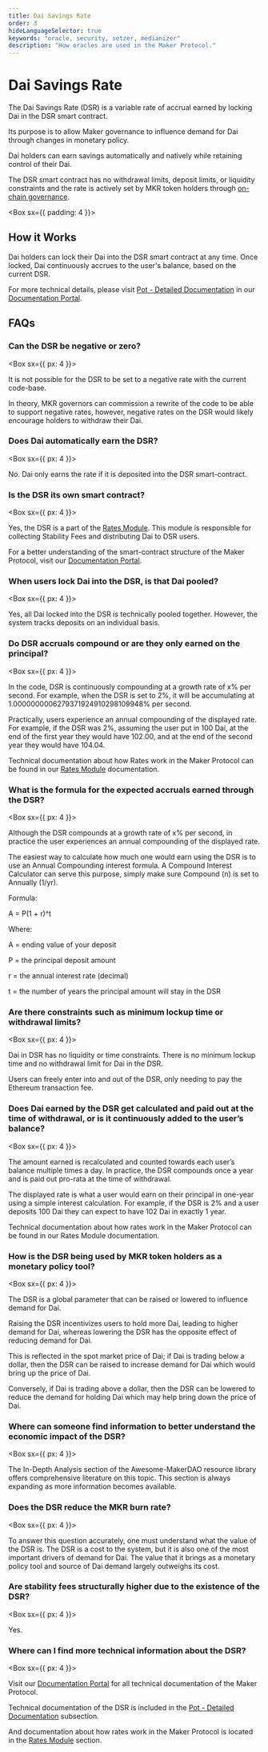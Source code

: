 ```yaml
---
title: Dai Savings Rate
order: 3
hideLanguageSelector: true
keywords: "oracle, security, setzer, medianizer"
description: "How oracles are used in the Maker Protocol."
---
```


# Dai Savings Rate

The Dai Savings Rate (DSR) is a variable rate of accrual earned by locking Dai in the DSR smart contract.

Its purpose is to allow Maker governance to influence demand for Dai through changes in monetary policy.

Dai holders can earn savings automatically and natively while retaining control of their Dai. 

The DSR smart contract has no withdrawal limits, deposit limits, or liquidity constraints and the rate is actively set by MKR token holders through [on-chain governance](/learn/governance/).

<Box sx={{ padding: 4 }}>

## How it Works

Dai holders can lock their Dai into the DSR smart contract at any time. Once locked, Dai continuously accrues to the user's balance, based on the current DSR.

For more technical details, please visit [Pot - Detailed Documentation](https://docs.makerdao.com/smart-contract-modules/rates-module/pot-detailed-documentation) in our [Documentation Portal](https://docs.makerdao.com/).

</Box>

## FAQs

### Can the DSR be negative or zero?

<Box sx={{ px: 4 }}>

It is not possible for the DSR to be set to a negative rate with the current code-base.

In theory, MKR governors can commission a rewrite of the code to be able to support negative rates, however, negative rates on the DSR would likely encourage holders to withdraw their Dai.

</Box>

### Does Dai automatically earn the DSR?

<Box sx={{ px: 4 }}>

No. Dai only earns the rate if it is deposited into the DSR smart-contract.

</Box>

### Is the DSR its own smart contract?

<Box sx={{ px: 4 }}>

Yes, the DSR is a part of the [Rates Module](https://docs.makerdao.com/smart-contract-modules/rates-module). This module is responsible for collecting Stability Fees and distributing Dai to DSR users.

For a better understanding of the smart-contract structure of the Maker Protocol, visit our [Documentation Portal](https://docs.makerdao.com/).

</Box>

### When users lock Dai into the DSR, is that Dai pooled?

<Box sx={{ px: 4 }}>

Yes, all Dai locked into the DSR is technically pooled together. However, the system tracks deposits on an individual basis.

</Box>

### Do DSR accruals compound or are they only earned on the principal?

<Box sx={{ px: 4 }}>

In the code, DSR is continuously compounding at a growth rate of x% per second. For example, when the DSR is set to 2%, it will be accumulating at 1.0000000006279371924910298109948‬% per second.

Practically, users experience an annual compounding of the displayed rate. For example, if the DSR was 2%, assuming the user put in 100 Dai, at the end of the first year they would have 102.00, and at the end of the second year they would have 104.04.

Technical documentation about how Rates work in the Maker Protocol can be found in our [Rates Module](https://docs.makerdao.com/smart-contract-modules/rates-module) documentation.

</Box>

### What is the formula for the expected accruals earned through the DSR?

<Box sx={{ px: 4 }}>

Although the DSR compounds at a growth rate of x% per second, in practice the user experiences an annual compounding of the displayed rate.

The easiest way to calculate how much one would earn using the DSR is to use an Annual Compounding interest formula. A Compound Interest Calculator can serve this purpose, simply make sure Compound (n) is set to Annually (1/yr).

Formula:

A = P(1 + r)^t

Where:

A = ending value of your deposit

P = the principal deposit amount

r = the annual interest rate (decimal)

t = the number of years the principal amount will stay in the DSR

</Box>

### Are there constraints such as minimum lockup time or withdrawal limits?

<Box sx={{ px: 4 }}>

Dai in DSR has no liquidity or time constraints. There is no minimum lockup time and no withdrawal limit for Dai in the DSR.

Users can freely enter into and out of the DSR, only needing to pay the Ethereum transaction fee.

</Box>

### Does Dai earned by the DSR get calculated and paid out at the time of withdrawal, or is it continuously added to the user’s balance?

<Box sx={{ px: 4 }}>

The amount earned is recalculated and counted towards each user’s balance multiple times a day. In practice, the DSR compounds once a year and is paid out pro-rata at the time of withdrawal.

The displayed rate is what a user would earn on their principal in one-year using a simple interest calculation. For example, if the DSR is 2% and a user deposits 100 Dai they can expect to have 102 Dai in exactly 1 year.

Technical documentation about how rates work in the Maker Protocol can be found in our Rates Module documentation.

</Box>

### How is the DSR being used by MKR token holders as a monetary policy tool?

<Box sx={{ px: 4 }}>

The DSR is a global parameter that can be raised or lowered to influence demand for Dai.

Raising the DSR incentivizes users to hold more Dai, leading to higher demand for Dai, whereas lowering the DSR has the opposite effect of reducing demand for Dai.

This is reflected in the spot market price of Dai; if Dai is trading below a dollar, then the DSR can be raised to increase demand for Dai which would bring up the price of Dai.

Conversely, if Dai is trading above a dollar, then the DSR can be lowered to reduce the demand for holding Dai which may help bring down the price of Dai.

</Box>

### Where can someone find information to better understand the economic impact of the DSR?

<Box sx={{ px: 4 }}>

The In-Depth Analysis section of the Awesome-MakerDAO resource library offers comprehensive literature on this topic. This section is always expanding as more information becomes available.

</Box>

### Does the DSR reduce the MKR burn rate?

<Box sx={{ px: 4 }}>

To answer this question accurately, one must understand what the value of the DSR is. The DSR is a cost to the system, but it is also one of the most important drivers of demand for Dai. The value that it brings as a monetary policy tool and source of Dai demand largely outweighs its cost.

</Box>

### Are stability fees structurally higher due to the existence of the DSR?

<Box sx={{ px: 4 }}>

Yes.

</Box>

### Where can I find more technical information about the DSR?

<Box sx={{ px: 4 }}>

Visit our [Documentation Portal](https://docs.makerdao.com/) for all technical documentation of the Maker Protocol.

Technical documentation of the DSR is included in the [Pot - Detailed Documentation](https://docs.makerdao.com/smart-contract-modules/rates-module/pot-detailed-documentation) subsection.

And documentation about how rates work in the Maker Protocol is located in the [Rates Module](https://docs.makerdao.com/smart-contract-modules/rates-module) section.

</Box>
